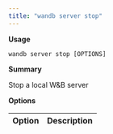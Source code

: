 ```yaml
---
title: "wandb server stop"
---
```


**Usage**

`wandb server stop [OPTIONS]`

**Summary**

Stop a local W&B server


**Options**

| **Option** | **Description** |
| :--- | :--- |



